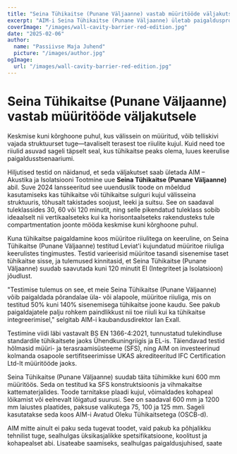 ```yaml
---
title: "Seina Tühikaitse (Punane Väljaanne) vastab müüritööde väljakutsele"
excerpt: "AIM-i Seina Tühikaitse (Punane Väljaanne) ületab paigaldusprobleemid, integreerudes müüritoe riiulitega ning tagades samal ajal tugeva tulekaitse."
coverImage: "/images/wall-cavity-barrier-red-edition.jpg"
date: "2025-02-06"
author:
  name: "Passiivse Maja Juhend"
  picture: "/images/author.jpg"
ogImage:
  url: "/images/wall-cavity-barrier-red-edition.jpg"
---
```


# Seina Tühikaitse (Punane Väljaanne) vastab müüritööde väljakutsele

Keskmise kuni kõrghoone puhul, kus välissein on müüritud, võib telliskivi vajada struktuurset tuge—tavaliselt terasest toe riiulite kujul. Kuid need toe riiulid asuvad sageli täpselt seal, kus tühikaitse peaks olema, luues keerulise paigaldusstsenaariumi.

Hiljutised testid on näidanud, et seda väljakutset saab ületada AIM – Akustika ja Isolatsiooni Tootmine uue **Seina Tühikaitse (Punane Väljaanne)** abil. Suve 2024 lansseeritud see uuenduslik toode on mõeldud kasutamiseks kas tühikaitse või tühikaitse sulguri kujul välisseina struktuuris, tõhusalt takistades soojust, leeki ja suitsu. See on saadaval tuleklassides 30, 60 või 120 minutit, ning selle pikendatud tuleklass sobib ideaalselt nii vertikaalseteks kui ka horisontaalseteks rakendusteks tule compartmentation joonte mööda keskmise kuni kõrghoone puhul.

Kuna tühikaitse paigaldamine koos müüritoe riiulitega on keeruline, on Seina Tühikaitse (Punane Väljaanne) testitud Leviat'i kujundatud müüritoe riiuliga keerulistes tingimustes. Testid varieerisid müüritoe tasandi sisenemise taset tühikaitse sisse, ja tulemused kinnitasid, et Seina Tühikaitse (Punane Väljaanne) suudab saavutada kuni 120 minutit EI (Integriteet ja Isolatsioon) jõudlust.

"Testimise tulemus on see, et meie Seina Tühikaitse (Punane Väljaanne) võib paigaldada põrandalae üla- või alapoole, müüritoe riiuliga, mis on testitud 50% kuni 140% sisenemisega tühikaitse joone kaudu. See pakub paigaldajatele palju rohkem paindlikkust nii toe riiuli kui ka tühikaitse integreerimisel," selgitab AIM-i kaubandusdirektor Ian Exall.

Testimine viidi läbi vastavalt BS EN 1366-4:2021, tunnustatud tulekindluse standardile tühikaitsete jaoks Ühendkuningriigis ja EL-is. Täiendavad testid hõlmasid müüri- ja terasraamisüsteeme (SFS), ning AIM on investeerinud kolmanda osapoole sertifitseerimisse UKAS akrediteeritud IFC Certification Ltd-lt müüritööde jaoks.

Seina Tühikaitse (Punane Väljaanne) suudab täita tühimikke kuni 600 mm müüritöös. Seda on testitud ka SFS konstruktsioonis ja vihmakaitse kattematerjalides. Toode tarnitakse plaadi kujul, võimaldades kohapeal lõikamist või eelnevalt lõigatud suurusi. See on saadaval 600 mm ja 1200 mm laiustes plaatides, paksuse valikutega 75, 100 ja 125 mm. Sageli kasutatakse seda koos AIM-i Avatud Oleku Tühikaitsetega (OSCB-d).

AIM mitte ainult ei paku seda tugevat toodet, vaid pakub ka põhjalikku tehnilist tuge, sealhulgas üksikasjalikke spetsifikatsioone, koolitust ja kohapealset abi. Lisateabe saamiseks, sealhulgas paigaldusjuhised, saate